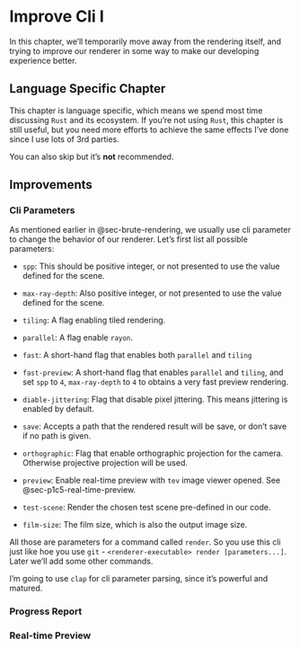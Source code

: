 # Improve Cli I {#sec-improve-cli-i}

In this chapter, we'll temporarily move away from the rendering itself, and trying to improve our renderer in some way to make our developing experience better.

::: callout-note
## Language Specific Chapter

This chapter is language specific, which means we spend most time discussing `Rust` and its ecosystem. If you're not using `Rust`, this chapter is still useful, but you need more efforts to achieve the same effects I've done since I use lots of 3rd parties.

You can also skip but it's **not** recommended.
:::

## Improvements

### Cli Parameters {#sec-p1c5-cli-param}

As mentioned earlier in @sec-brute-rendering, we usually use cli parameter to change the behavior of our renderer. Let's first list all possible parameters:

-   `spp`: This should be positive integer, or not presented to use the value defined for the scene.

-   `max-ray-depth`: Also positive integer, or not presented to use the value defined for the scene.

-   `tiling`: A flag enabling tiled rendering.

-   `parallel`: A flag enable `rayon`.

-   `fast`: A short-hand flag that enables both `parallel` and `tiling`

-   `fast-preview`: A short-hand flag that enables `parallel` and `tiling`, and set `spp` to `4`, `max-ray-depth` to `4` to obtains a very fast preview rendering.

-   `diable-jittering`: Flag that disable pixel jittering. This means jittering is enabled by default.

-   `save`: Accepts a path that the rendered result will be save, or don't save if no path is given.

-   `orthographic`: Flag that enable orthographic projection for the camera. Otherwise projective projection will be used.

-   `preview`: Enable real-time preview with `tev` image viewer opened. See @sec-p1c5-real-time-preview.

-   `test-scene`: Render the chosen test scene pre-defined in our code.

-   `film-size`: The film size, which is also the output image size.

All those are parameters for a command called `render`. So you use this cli just like hoe you use `git` - `<renderer-executable> render [parameters...]`. Later we'll add some other commands.

I'm going to use `clap` for cli parameter parsing, since it's powerful and matured.

### Progress Report {#sec-p1c5-progress-bar}

### Real-time Preview {#sec-p1c5-real-time-preview}